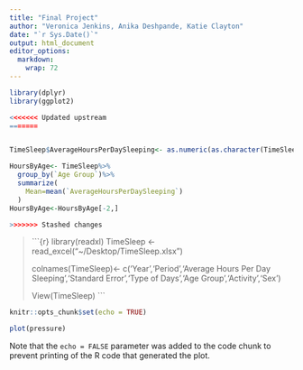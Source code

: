 ```yaml
---
title: "Final Project"
author: "Veronica Jenkins, Anika Deshpande, Katie Clayton"
date: "`r Sys.Date()`"
output: html_document
editor_options: 
  markdown: 
    wrap: 72
---
```


```r
library(dplyr)
library(ggplot2)

<<<<<<< Updated upstream
=======


TimeSleep$AverageHoursPerDaySleeping<- as.numeric(as.character(TimeSleep$AverageHoursPerDaySleeping))

HoursByAge<- TimeSleep%>%
  group_by(`Age Group`)%>%
  summarize(
    Mean=mean(`AverageHoursPerDaySleeping`)
  )
HoursByAge<-HoursByAge[-2,]

>>>>>>> Stashed changes
```

> ```{r}
> library(readxl)
> TimeSleep <- read_excel("~/Desktop/TimeSleep.xlsx")
>
>
>
> colnames(TimeSleep)<- c('Year','Period','Average Hours Per Day Sleeping','Standard Error','Type of Days','Age Group','Activity','Sex')
>
> View(TimeSleep)
> ```

```r
knitr::opts_chunk$set(echo = TRUE)
```

```r
plot(pressure)
```

Note that the `echo = FALSE` parameter was added to the code chunk to
prevent printing of the R code that generated the plot.
